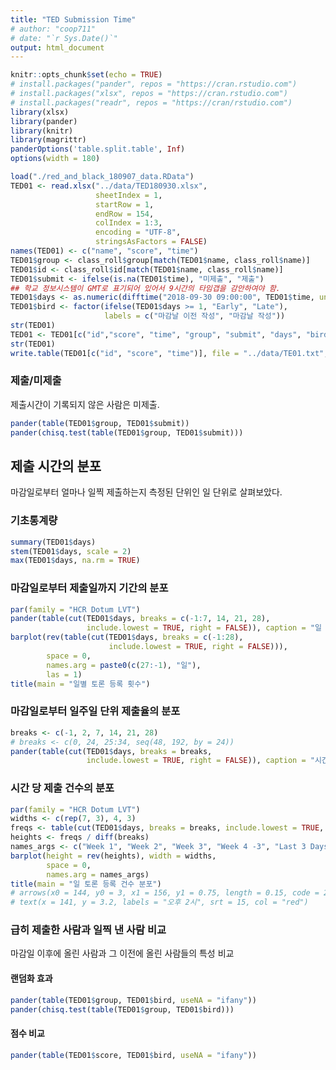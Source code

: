 ```yaml
---
title: "TED Submission Time"
# author: "coop711"
# date: "`r Sys.Date()`"
output: html_document
---
```


```r
knitr::opts_chunk$set(echo = TRUE)
# install.packages("pander", repos = "https://cran.rstudio.com")
# install.packages("xlsx", repos = "https://cran.rstudio.com")
# install.packages("readr", repos = "https://cran/rstudio.com")
library(xlsx)
library(pander)
library(knitr)
library(magrittr)
panderOptions('table.split.table', Inf)
options(width = 180)
```

<!--
### Data
-->

```r
load("./red_and_black_180907_data.RData")
TED01 <- read.xlsx("../data/TED180930.xlsx", 
                   sheetIndex = 1, 
                   startRow = 1, 
                   endRow = 154, 
                   colIndex = 1:3, 
                   encoding = "UTF-8",
                   stringsAsFactors = FALSE)
names(TED01) <- c("name", "score", "time")
TED01$group <- class_roll$group[match(TED01$name, class_roll$name)]
TED01$id <- class_roll$id[match(TED01$name, class_roll$name)]
TED01$submit <- ifelse(is.na(TED01$time), "미제출", "제출")
## 학교 정보시스템이 GMT로 표기되어 있어서 9시간의 타임갭을 감안하여야 함.
TED01$days <- as.numeric(difftime("2018-09-30 09:00:00", TED01$time, units = 'days'))
TED01$bird <- factor(ifelse(TED01$days >= 1, "Early", "Late"), 
                     labels = c("마감날 이전 작성", "마감날 작성"))
str(TED01)
TED01 <- TED01[c("id","score", "time", "group", "submit", "days", "bird")]
str(TED01)
write.table(TED01[c("id", "score", "time")], file = "../data/TE01.txt", row.names = FALSE)
```


### 제출/미제출

제출시간이 기록되지 않은 사람은 미제출.

```r
pander(table(TED01$group, TED01$submit))
pander(chisq.test(table(TED01$group, TED01$submit)))
```

## 제출 시간의 분포

마감일로부터 얼마나 일찍 제출하는지 측정된 단위인 일 단위로 살펴보았다. 

### 기초통계량

```r
summary(TED01$days)
stem(TED01$days, scale = 2)
max(TED01$days, na.rm = TRUE)
```

### 마감일로부터 제출일까지 기간의 분포

```r
par(family = "HCR Dotum LVT")
pander(table(cut(TED01$days, breaks = c(-1:7, 14, 21, 28), 
                 include.lowest = TRUE, right = FALSE)), caption = "일 단위")
barplot(rev(table(cut(TED01$days, breaks = c(-1:28), 
                      include.lowest = TRUE, right = FALSE))), 
        space = 0,
        names.arg = paste0(c(27:-1), "일"),
        las = 1)
title(main = "일별 토론 등록 횟수")
```

### 마감일로부터 일주일 단위 제출율의 분포

```r
breaks <- c(-1, 2, 7, 14, 21, 28)
# breaks <- c(0, 24, 25:34, seq(48, 192, by = 24))
pander(table(cut(TED01$days, breaks = breaks, 
                 include.lowest = TRUE, right = FALSE)), caption = "시간 단위")
```

### 시간 당 제출 건수의 분포

```r
par(family = "HCR Dotum LVT")
widths <- c(rep(7, 3), 4, 3)
freqs <- table(cut(TED01$days, breaks = breaks, include.lowest = TRUE, right = FALSE))
heights <- freqs / diff(breaks)
names_args <- c("Week 1", "Week 2", "Week 3", "Week 4 -3", "Last 3 Days")
barplot(height = rev(heights), width = widths, 
        space = 0,
        names.arg = names_args)
title(main = "일 토론 등록 건수 분포")
# arrows(x0 = 144, y0 = 3, x1 = 156, y1 = 0.75, length = 0.15, code = 2, col = "red", lwd = 1.5)
# text(x = 141, y = 3.2, labels = "오후 2시", srt = 15, col = "red")
```

### 급히 제출한 사람과 일찍 낸 사람 비교

마감일 이후에 올린 사람과 그 이전에 올린 사람들의 특성 비교

#### 랜덤화 효과

```r
pander(table(TED01$group, TED01$bird, useNA = "ifany"))
pander(chisq.test(table(TED01$group, TED01$bird)))
```

#### 점수 비교

```r
pander(table(TED01$score, TED01$bird, useNA = "ifany"))
```


